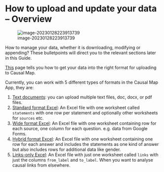 #  How to upload and update your data -- Overview{#uploadandupdate}

![image-20230128223913739](_assets/image-20230128223913739.png)

How to manage your data, whether it is downloading, modifying or appending? These bulletpoints will direct you to the relevant sections later in this Guide.

[This](#ximport) page tells you how to get your data into the right format for uploading to Causal Map.

Currently, you can work with 5 different types of formats in the Causal Map App, they are:

1. [Text documents](#ximport2excel): you can upload multiple text files, doc, docx, or pdf files.
2. [Standard format Excel](#xupload-standard-format): An Excel file with one worksheet called `statements` with one row per statement and optionally other worksheets for `sources` etc. 
3. [Wide format Excel](#xupload-google): An Excel file with one worksheet containing row for each source, one column for each question. e.g. data from Google Forms. 
4. [Hybrid format Excel](#ximport-quip): An Excel file with one worksheet containing one row for each answer and includes the statements as one kind of answer but also includes rows for additional data like gender.
5. [Links-only Excel](#xlinks-only): An Excel file with just one worksheet called `links` with just the columns `from_label` and `to_label`. When you want to analyse causal links from elsewhere.

